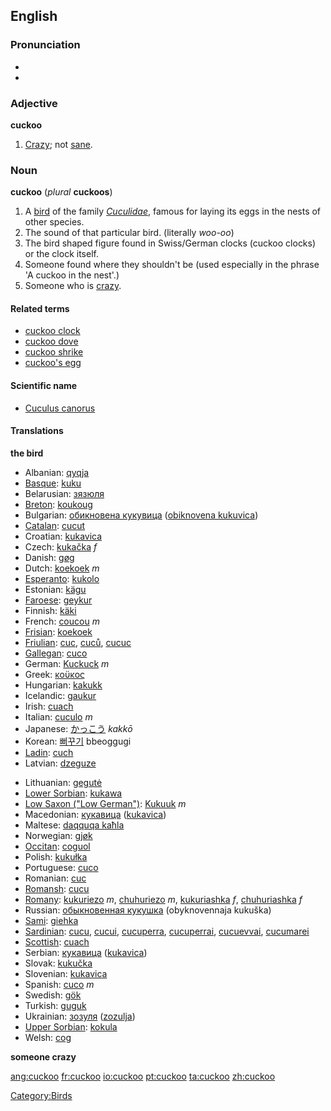 {{wikipedia}}
==English==
=== Pronunciation ===
*{{IPA|/'kʊkuː/}}
*{{audio|en-us-cuckoo.ogg|Audio (US)}}

===Adjective===
'''cuckoo'''
#[[crazy|Crazy]]; not [[sane]].

=== Noun ===
'''cuckoo''' (''plural'' '''cuckoos''')

# A [[bird]] of the family ''[[Cuculidae]]'', famous for laying its eggs in the nests of other species.
# The sound of that particular bird. (literally <i>woo-oo</i>)
# The bird shaped figure found in Swiss/German clocks (cuckoo clocks) or the clock itself.
# Someone found where they shouldn't be (used especially in the phrase 'A cuckoo in the nest'.)
# Someone who is [[crazy]].


====Related terms====
*[[cuckoo clock]]
*[[cuckoo dove]]
*[[cuckoo shrike]]
*[[cuckoo's egg]]

====Scientific name====
*[[Cuculus canorus]]

==== Translations ====
'''the bird'''
{{top}}
*Albanian: [[qyqja]]
*[[Basque]]: [[kuku]]
*Belarusian: [[зязюля]]
*[[Breton]]: [[koukoug]]
*Bulgarian: [[обикновена кукувица]] ([[obiknovena kukuvica]])
*[[Catalan]]: [[cucut]]
*Croatian: [[kukavica]]
*Czech: [[kukačka]] ''f''
*Danish: [[gøg]]
*Dutch: [[koekoek]] ''m''
*[[Esperanto]]: [[kukolo]]
*Estonian: [[kägu]]
*[[Faroese]]: [[geykur]]
*Finnish: [[käki]]
*French: [[coucou]] ''m''
*[[Frisian]]: [[koekoek]]
*[[Friulian]]: [[cuc]], [[cuců]], [[cucuc]]
*[[Gallegan]]: [[cuco]]
*German: [[Kuckuck]] ''m''
*Greek: [[κοϋκος]] '' ''
*Hungarian: [[kakukk]]
*Icelandic: [[gaukur]]
*Irish: [[cuach]]
*Italian: [[cuculo]] ''m''
*Japanese: [[かっこう]] ''kakkō''
*Korean: [[뻐꾸기]] bbeoggugi
*[[Ladin]]: [[cuch]]
*Latvian: [[dzeguze]]
{{mid}}
*Lithuanian: [[gegutė]]
*[[Lower Sorbian]]: [[kukawa]]
*[[Low Saxon ("Low German")]]: [[Kukuuk]] ''m''
*Macedonian: [[кукавица]] ([[kukavica]])
*Maltese: [[daqquqa kaħla]]
*Norwegian: [[gjøk]]
*[[Occitan]]: [[coguol]]
*Polish: [[kukułka]]
*Portuguese: [[cuco]]
*Romanian: [[cuc]]
*[[Romansh]]: [[cucu]]
*[[Romany]]: [[kukuriezo]] ''m'', [[chuhuriezo]] ''m'', [[kukuriashka]] ''f'', [[chuhuriashka]] ''f''
*Russian: [[обыкновенная кукушка]] (obyknovennaja kukuška)
*[[Sami]]: [[giehka]]
*[[Sardinian]]: [[cucu]], [[cucui]], [[cucuperra]], [[cucuperrai]], [[cucuevvai]], [[cucumarei]]
*[[Scottish]]: [[cuach]]
*Serbian: [[кукавица]] ([[kukavica]])
*Slovak: [[kukučka]]
*Slovenian: [[kukavica]]
*Spanish: [[cuco]] ''m''
*Swedish: [[gök]]
*Turkish: [[guguk]]
*Ukrainian: [[зозуля]] ([[zozulja]])
*[[Upper Sorbian]]: [[kokula]]
*Welsh: [[cog]]
{{bottom}}
'''someone crazy'''

[[Category:Birds]]

[[ang:cuckoo]]
[[fr:cuckoo]]
[[io:cuckoo]]
[[pt:cuckoo]]
[[ta:cuckoo]]
[[zh:cuckoo]]